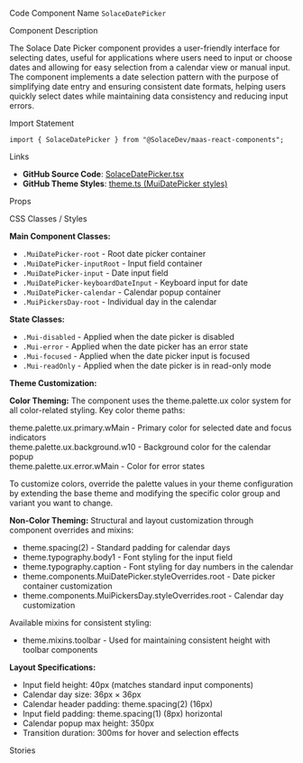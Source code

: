 
<Meta of={SolaceDatePickerStories} />

<Title>Date Picker</Title>

<Description of={SolaceDatePickerStories} />

<Subtitle>Code Component Name</Subtitle>
`SolaceDatePicker`

<Subtitle>Component Description</Subtitle>

The Solace Date Picker component provides a user-friendly interface for selecting dates, useful for applications where users need to input or choose dates and allowing for easy selection from a calendar view or manual input. The component implements a date selection pattern with the purpose of simplifying date entry and ensuring consistent date formats, helping users quickly select dates while maintaining data consistency and reducing input errors.

<Subtitle>Import Statement</Subtitle>

```tsx
import { SolaceDatePicker } from "@SolaceDev/maas-react-components";
```

<Subtitle>Links</Subtitle>

- **GitHub Source Code**: [SolaceDatePicker.tsx](https://github.com/SolaceDev/maas-react-components/blob/main/src/components/SolaceDatePicker.tsx)
- **GitHub Theme Styles**: <a href="https://github.com/SolaceDev/maas-react-components/blob/main/src/resources/theme.ts#:~:text=MuiDatePicker" target="_blank">theme.ts (MuiDatePicker styles)</a>

<Subtitle>Props</Subtitle>

<ArgTypes of={SolaceDatePickerStories} />

<Subtitle>CSS Classes / Styles</Subtitle>

**Main Component Classes:**

- `.MuiDatePicker-root` - Root date picker container
- `.MuiDatePicker-inputRoot` - Input field container
- `.MuiDatePicker-input` - Date input field
- `.MuiDatePicker-keyboardDateInput` - Keyboard input for date
- `.MuiDatePicker-calendar` - Calendar popup container
- `.MuiPickersDay-root` - Individual day in the calendar

**State Classes:**

- `.Mui-disabled` - Applied when the date picker is disabled
- `.Mui-error` - Applied when the date picker has an error state
- `.Mui-focused` - Applied when the date picker input is focused
- `.Mui-readOnly` - Applied when the date picker is in read-only mode

**Theme Customization:**

**Color Theming:**
The component uses the theme.palette.ux color system for all color-related styling. Key color theme paths:

<div style={{ display: "flex", alignItems: "center", margin: "8px 0" }}>
	<div
		style={{
			width: "16px",
			height: "16px",
			backgroundColor: "#015B82",
			border: "1px solid rgba(0,0,0,0.2)",
			borderRadius: "3px",
			marginRight: "8px"
		}}
	></div>
	<span>theme.palette.ux.primary.wMain - Primary color for selected date and focus indicators</span>
</div>
<div style={{ display: "flex", alignItems: "center", margin: "8px 0" }}>
	<div
		style={{
			width: "16px",
			height: "16px",
			backgroundColor: "#FFFFFF",
			border: "1px solid rgba(0,0,0,0.2)",
			borderRadius: "3px",
			marginRight: "8px"
		}}
	></div>
	<span>theme.palette.ux.background.w10 - Background color for the calendar popup</span>
</div>
<div style={{ display: "flex", alignItems: "center", margin: "8px 0" }}>
	<div
		style={{
			width: "16px",
			height: "16px",
			backgroundColor: "#E94C4E",
			border: "1px solid rgba(0,0,0,0.2)",
			borderRadius: "3px",
			marginRight: "8px"
		}}
	></div>
	<span>theme.palette.ux.error.wMain - Color for error states</span>
</div>

To customize colors, override the palette values in your theme configuration by extending the base theme and modifying the specific color group and variant you want to change.

**Non-Color Theming:**
Structural and layout customization through component overrides and mixins:

- theme.spacing(2) - Standard padding for calendar days
- theme.typography.body1 - Font styling for the input field
- theme.typography.caption - Font styling for day numbers in the calendar
- theme.components.MuiDatePicker.styleOverrides.root - Date picker container customization
- theme.components.MuiPickersDay.styleOverrides.root - Calendar day customization

Available mixins for consistent styling:

- theme.mixins.toolbar - Used for maintaining consistent height with toolbar components

**Layout Specifications:**

- Input field height: 40px (matches standard input components)
- Calendar day size: 36px × 36px
- Calendar header padding: theme.spacing(2) (16px)
- Input field padding: theme.spacing(1) (8px) horizontal
- Calendar popup max height: 350px
- Transition duration: 300ms for hover and selection effects

<Subtitle>Stories</Subtitle>

<CustomStories />
